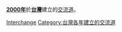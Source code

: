'''[[2000年|2000年]]'''於'''[[台灣|台灣]]'''建立的[[交流道|交流道]]。
{{Cat topic in year|topic=台灣建立的交流道|year=2000}}
[[Category:2000年台灣建立|Interchange]]
[[Category:台灣各年建立的交流道|Category:台灣各年建立的交流道]]